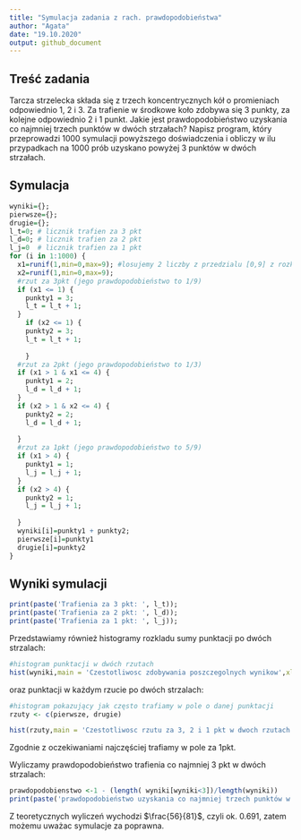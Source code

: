 ```yaml
---
title: "Symulacja zadania z rach. prawdopodobieństwa"
author: "Agata"
date: "19.10.2020"
output: github_document
---
```




## Treść zadania

Tarcza strzelecka składa się z trzech koncentrycznych kół o promieniach odpowiednio 1, 2 i 3.  Za trafienie w środkowe koło zdobywa się 3 punkty, za kolejne odpowiednio 2 i 1 punkt.  Jakie jest prawdopodobieństwo uzyskania co najmniej trzech punktów w dwóch strzałach? Napisz program, który przeprowadzi 1000 symulacji powyższego doświadczenia i obliczy w ilu przypadkach na 1000 prób uzyskano powyżej 3 punktów w dwóch strzałach.

## Symulacja

```r
wyniki={};
pierwsze={};
drugie={};
l_t=0; # licznik trafien za 3 pkt
l_d=0; # licznik trafien za 2 pkt
l_j=0  # licznik trafien za 1 pkt
for (i in 1:1000) {
  x1=runif(1,min=0,max=9); #losujemy 2 liczby z przedzialu [0,9] z rozkladu jednostajnego
  x2=runif(1,min=0,max=9);
  #rzut za 3pkt (jego prawdopodobieństwo to 1/9)
  if (x1 <= 1) {
    punkty1 = 3;
    l_t = l_t + 1;
  }
    if (x2 <= 1) {
    punkty2 = 3;
    l_t = l_t + 1;
      
    }
  #rzut za 2pkt (jego prawdopodobieństwo to 1/3)
  if (x1 > 1 & x1 <= 4) {
    punkty1 = 2;
    l_d = l_d + 1;
  }
  if (x2 > 1 & x2 <= 4) {
    punkty2 = 2;
    l_d = l_d + 1;
    
  }
  #rzut za 1pkt (jego prawdopodobieństwo to 5/9)
  if (x1 > 4) {
    punkty1 = 1;
    l_j = l_j + 1;
  }
  if (x2 > 4) {
    punkty2 = 1;
    l_j = l_j + 1;
    
  }
  wyniki[i]=punkty1 + punkty2;
  pierwsze[i]=punkty1
  drugie[i]=punkty2
} 
```

## Wyniki symulacji



```r
print(paste('Trafienia za 3 pkt: ', l_t));
print(paste('Trafienia za 2 pkt: ', l_d));
print(paste('Trafienia za 1 pkt: ', l_j));
```

Przedstawiamy również histogramy rozkladu sumy punktacji po dwóch strzalach:

```r

#histogram punktacji w dwóch rzutach
hist(wyniki,main = 'Czestotliwosc zdobywania poszczegolnych wynikow',xlab = 'Wynik', ylab = 'Czestotliwosc')


```

oraz punktacji w każdym rzucie po dwóch strzalach:
```r
#histogram pokazujący jak często trafiamy w pole o danej punktacji
rzuty <- c(pierwsze, drugie)

hist(rzuty,main = 'Czestotliwosc rzutu za 3, 2 i 1 pkt w dwoch rzutach',xlab = 'Punkty', ylab = 'Czestotliwosc')

```

Zgodnie z oczekiwaniami najczęściej trafiamy w pole za 1pkt.

Wyliczamy prawdopodobieństwo trafienia co najmniej 3 pkt w dwóch strzalach:

```r

prawdopodobienstwo <-1 - (length( wyniki[wyniki<3])/length(wyniki))
print(paste('prawdopodobieństwo uzyskania co najmniej trzech punktów w dwóch strzałach: ', prawdopodobienstwo));
```

Z teoretycznych wyliczeń wychodzi $\frac{56}{81}$, czyli ok. 0.691, zatem możemu uważac symulacje za poprawna.
